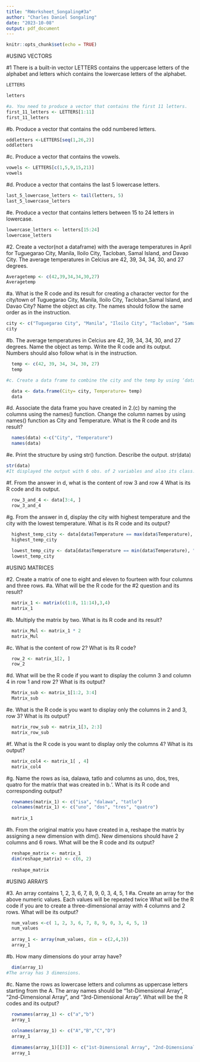 ```yaml
---
title: "RWorksheet_Songaling#3a"
author: "Charles Daniel Songaling"
date: "2023-10-08"
output: pdf_document
---
```


```r
knitr::opts_chunk$set(echo = TRUE)
```

#USING VECTORS

#1 There is a built-in vector LETTERS contains the uppercase letters of the alphabet and letters which contains the lowercase letters of the alphabet.
```r
LETTERS

letters

#a. You need to produce a vector that contains the first 11 letters.
first_11_letters <- LETTERS[1:11]
first_11_letters
```
#b. Produce a vector that contains the odd numbered letters.
```r
oddletters <-LETTERS[seq(1,26,2)]
oddletters
```
#c. Produce a vector that contains the vowels.
```r
vowels <- LETTERS[c(1,5,9,15,21)]
vowels
```
#d. Produce a vector that contains the last 5 lowercase letters.
```r
last_5_lowercase_letters <- tail(letters, 5)
last_5_lowercase_letters
```
#e. Produce a vector that contains letters between 15 to 24 letters in lowercase.
```r
lowercase_letters <- letters[15:24]
lowercase_letters
```
#2. Create a vector(not a dataframe) with the average temperatures in April for Tuguegarao City, Manila, Iloilo City, Tacloban, Samal Island, and Davao City. The average temperatures in Celcius are 42, 39, 34, 34, 30, and 27 degrees.
```r
Averagetemp <- c(42,39,34,34,30,27) 
Averagetemp
```

#a. What is the R code and its result for creating a character vector for the city/town of Tuguegarao City, Manila, Iloilo City, Tacloban,Samal Island, and Davao City? Name the object as city. The names should follow the same order as in the instruction.
```r
city <- c("Tuguegarao City", "Manila", "Iloilo City", "Tacloban", "Samal Island", "Davao City")
city
```
#b. The average temperatures in Celcius are 42, 39, 34, 34, 30, and 27 degrees. Name the object as temp. Write the R code and its output. Numbers should also follow what is in the instruction.
```r
  temp <- c(42, 39, 34, 34, 30, 27)
  temp

#c. Create a data frame to combine the city and the temp by using ‘data.frame(). What the R code and its result?

  data <- data.frame(City= city, Temperature= temp)
  data
```
#d. Associate the data frame you have created in 2.(c) by naming the columns using the names() function. Change the column names by using names() function as City and Temperature. What is the R code and its result?
```r
  names(data) <-c("City", "Temperature")
  names(data)
```
#e. Print the structure by using str() function. Describe the output. str(data)
```r
str(data)
#It displayed the output with 6 obs. of 2 variables and also its class.
```
#f. From the answer in d, what is the content of row 3 and row 4 What is its R code and its output.
```r
  row_3_and_4 <- data[3:4, ]
  row_3_and_4
```  
#g. From the answer in d, display the city with highest temperature and the city with the lowest temperature. What is its R code and its output?
```r
  highest_temp_city <- data[data$Temperature == max(data$Temperature), "City" ]
  highest_temp_city
  
  lowest_temp_city <- data[data$Temperature == min(data$Temperature), "City"]
  lowest_temp_city
```
  
#USING MATRICES
  
#2. Create a matrix of one to eight and eleven to fourteen with four columns and three rows.
#a. What will be the R code for the #2 question and its result?
```r
  matrix_1 <- matrix(c(1:8, 11:14),3,4)
  matrix_1
```  
#b. Multiply the matrix by two. What is its R code and its result?
```r
  matrix_Mul <- matrix_1 * 2
  matrix_Mul
```
#c. What is the content of row 2? What is its R code?
```r
  row_2 <- matrix_1[2, ]
  row_2
```  
#d. What will be the R code if you want to display the column 3 and column 4 in row 1 and row 2? What is its output?
```r
  Matrix_sub <- matrix_1[1:2, 3:4]
  Matrix_sub
```  
#e. What is the R code is you want to display only the columns in 2 and 3, row 3? What is its output?
```r
  matrix_row_sub <- matrix_1[3, 2:3]
  matrix_row_sub
``` 
#f. What is the R code is you want to display only the columns 4? What is its output?
```r
  matrix_col4 <- matrix_1[ , 4]
  matrix_col4
``` 
#g. Name the rows as isa, dalawa, tatlo and columns as uno, dos, tres, quatro for the matrix that was created in b.‘. What is its R code and corresponding output?
```r
  rownames(matrix_1) <- c("isa", "dalawa", "tatlo")
  colnames(matrix_1) <- c("uno", "dos", "tres", "quatro")
  
  matrix_1
```  
#h. From the original matrix you have created in a, reshape the matrix by assigning a new dimension with dim(). New dimensions should have 2 columns and 6 rows. What will be the R code and its output?
```r
  reshape_matrix <- matrix_1
  dim(reshape_matrix) <- c(6, 2)
  
  reshape_matrix
```  
#USING ARRAYS

#3. An array contains 1, 2, 3, 6, 7, 8, 9, 0, 3, 4, 5, 1
#a. Create an array for the above numeric values. Each values will be repeated twice What will be the R code if you are to create a three-dimensional array with 4 columns and 2 rows. What will be its output?
```r
  num_values <-c( 1, 2, 3, 6, 7, 8, 9, 0, 3, 4, 5, 1)
  num_values
  
  array_1 <- array(num_values, dim = c(2,4,3))
  array_1
```  
#b. How many dimensions do your array have?
```r
  dim(array_1)
#The array has 3 dimensions.  
```
#c. Name the rows as lowercase letters and columns as uppercase letters starting from the A. The array names should be “1st-Dimensional Array”, “2nd-Dimensional Array”, and “3rd-Dimensional Array”. What will be the R codes and its output?
```r
  rownames(array_1) <- c("a","b")
  array_1
  
  colnames(array_1) <- c("A","B","C","D")
  array_1
  
  dimnames(array_1)[[3]] <- c("1st-Dimensional Array", "2nd-Dimensional Array", "3rd-Dimensional Array")
  array_1
```